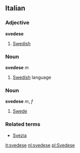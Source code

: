 ==Italian==
===Adjective===
'''svedese'''

# [[Swedish]]

===Noun===
'''svedese''' ''m''

# [[Swedish]] language

===Noun===
'''svedese''' ''m'', ''f''

# [[Swede]]

===Related terms===
*[[Svezia]]

[[it:svedese]]
[[nl:svedese]]
[[pl:Svedese]]